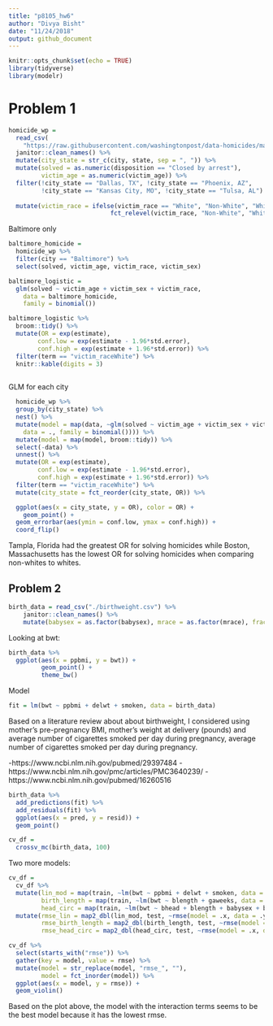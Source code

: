 ```yaml
---
title: "p8105_hw6"
author: "Divya Bisht"
date: "11/24/2018"
output: github_document
---
```


```r
knitr::opts_chunk$set(echo = TRUE)
library(tidyverse)
library(modelr)
```

# Problem 1
```r
homicide_wp = 
  read_csv(
    "https://raw.githubusercontent.com/washingtonpost/data-homicides/master/homicide-data.csv") %>%
  janitor::clean_names() %>% 
  mutate(city_state = str_c(city, state, sep = ", ")) %>%
  mutate(solved = as.numeric(disposition == "Closed by arrest"), 
         victim_age = as.numeric(victim_age)) %>%  
  filter(!city_state == "Dallas, TX", !city_state == "Phoenix, AZ", 
         !city_state == "Kansas City, MO", !city_state == "Tulsa, AL") %>% 
  
  mutate(victim_race = ifelse(victim_race == "White", "Non-White", "White"),
                            fct_relevel(victim_race, "Non-White", "White"))
```

Baltimore only
```r
baltimore_homicide = 
  homicide_wp %>%
  filter(city == "Baltimore") %>% 
  select(solved, victim_age, victim_race, victim_sex)
```

```r
baltimore_logistic = 
  glm(solved ~ victim_age + victim_sex + victim_race, 
    data = baltimore_homicide, 
    family = binomial())
```

```r
baltimore_logistic %>% 
  broom::tidy() %>% 
  mutate(OR = exp(estimate), 
        conf.low = exp(estimate - 1.96*std.error),
        conf.high = exp(estimate + 1.96*std.error)) %>%
  filter(term == "victim_raceWhite") %>%       
  knitr::kable(digits = 3)
  
```

GLM for each city

```r
  homicide_wp %>% 
  group_by(city_state) %>% 
  nest() %>%
  mutate(model = map(data, ~glm(solved ~ victim_age + victim_sex + victim_race, 
    data = ., family = binomial()))) %>% 
  mutate(model = map(model, broom::tidy)) %>% 
  select(-data) %>% 
  unnest() %>%
  mutate(OR = exp(estimate), 
        conf.low = exp(estimate - 1.96*std.error),
        conf.high = exp(estimate + 1.96*std.error)) %>% 
  filter(term == "victim_raceWhite") %>%       
  mutate(city_state = fct_reorder(city_state, OR)) %>%

  ggplot(aes(x = city_state, y = OR), color = OR) +
    geom_point() +
  geom_errorbar(aes(ymin = conf.low, ymax = conf.high)) +
  coord_flip()
```

Tampla, Florida had the greatest OR for solving homicides while Boston, Massachusetts has the lowest OR for solving homicides when comparing non-whites to whites. 



## Problem 2
```r
birth_data = read_csv("./birthweight.csv") %>% 
    janitor::clean_names() %>%
    mutate(babysex = as.factor(babysex), mrace = as.factor(mrace), frace = as.factor(frace))
```

Looking at bwt: 
```r
birth_data %>% 
  ggplot(aes(x = ppbmi, y = bwt)) +  
         geom_point() + 
         theme_bw()
```

Model
```r
fit = lm(bwt ~ ppbmi + delwt + smoken, data = birth_data)
```

Based on a literature review about about birthweight, I considered using mother’s pre-pregnancy BMI, mother’s weight at delivery (pounds) and average number of cigarettes smoked per day during pregnancy, average number of cigarettes smoked per day during pregnancy. 

-https://www.ncbi.nlm.nih.gov/pubmed/29397484
-https://www.ncbi.nlm.nih.gov/pmc/articles/PMC3640239/
-https://www.ncbi.nlm.nih.gov/pubmed/16260516

```r
birth_data %>% 
  add_predictions(fit) %>% 
  add_residuals(fit) %>% 
  ggplot(aes(x = pred, y = resid)) + 
  geom_point()
```

```r
cv_df = 
  crossv_mc(birth_data, 100) 
```

Two more models: 
```r
cv_df = 
  cv_df %>% 
  mutate(lin_mod = map(train, ~lm(bwt ~ ppbmi + delwt + smoken, data = .)),
         birth_length = map(train, ~lm(bwt ~ blength + gaweeks, data = .)),
         head_circ = map(train, ~lm(bwt ~ bhead + blength + babysex + bhead*blength + bhead*babysex + blength*babysex, data = .))) %>% 
  mutate(rmse_lin = map2_dbl(lin_mod, test, ~rmse(model = .x, data = .y)),
         rmse_birth_length = map2_dbl(birth_length, test, ~rmse(model = .x, data = .y)),
         rmse_head_circ = map2_dbl(head_circ, test, ~rmse(model = .x, data = .y))) 

cv_df %>% 
  select(starts_with("rmse")) %>% 
  gather(key = model, value = rmse) %>% 
  mutate(model = str_replace(model, "rmse_", ""),
         model = fct_inorder(model)) %>% 
  ggplot(aes(x = model, y = rmse)) + 
  geom_violin()

```

Based on the plot above, the model with the interaction terms seems to be the best model because it has the lowest rmse. 
